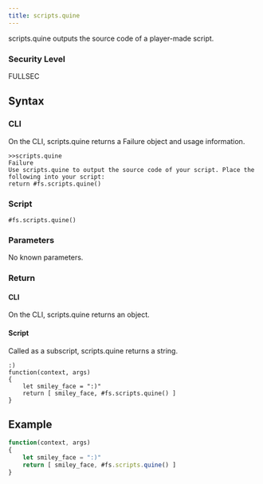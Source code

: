 ```yaml
---
title: scripts.quine
---
```


scripts.quine outputs the source code of a player-made script.

### Security Level

FULLSEC

## Syntax

### CLI

On the CLI, scripts.quine returns a Failure object and usage information.

```
>>scripts.quine
Failure
Use scripts.quine to output the source code of your script. Place the following into your script:
return #fs.scripts.quine()
```

### Script

```
#fs.scripts.quine()
```

### Parameters

No known parameters.

### Return

#### CLI

On the CLI, scripts.quine returns an object.

#### Script

Called as a subscript, scripts.quine returns a string.

```
:)
function(context, args)
{
	let smiley_face = ":)"
	return [ smiley_face, #fs.scripts.quine() ]
}
```

## Example

```js
function(context, args)
{
	let smiley_face = ":)"
	return [ smiley_face, #fs.scripts.quine() ]
}
```
